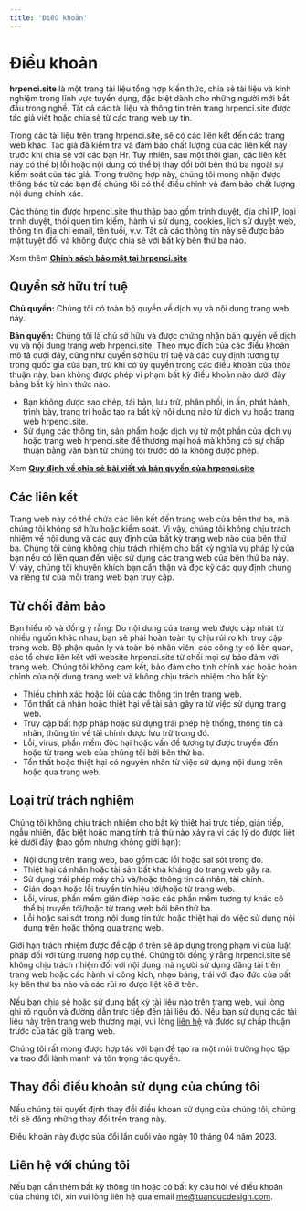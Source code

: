 ```yaml
---
title: 'Điều khoản'
---
```


# Điều khoản

**hrpenci.site** là một trang tài liệu tổng hợp kiến thức, chia sẻ tài liệu và kinh nghiệm trong lĩnh vực tuyển dụng, đặc biệt dành cho những người mới bắt đầu trong nghề. Tất cả các tài liệu và thông tin trên trang hrpenci.site được tác giả viết hoặc chia sẻ từ các trang web uy tín.

Trong các tài liệu trên trang hrpenci.site, sẽ có các liên kết đến các trang web khác. Tác giả đã kiểm tra và đảm bảo chất lượng của các liên kết này trước khi chia sẻ với các bạn Hr. Tuy nhiên, sau một thời gian, các liên kết này có thể bị lỗi hoặc nội dung có thể bị thay đổi bởi bên thứ ba ngoài sự kiểm soát của tác giả. Trong trường hợp này, chúng tôi mong nhận được thông báo từ các bạn để chúng tôi có thể điều chỉnh và đảm bảo chất lượng nội dung chính xác.

Các thông tin được hrpenci.site thu thập bao gồm trình duyệt, địa chỉ IP, loại trình duyệt, thói quen tìm kiếm, hành vi sử dụng, cookies, lịch sử duyệt web, thông tin địa chỉ email, tên tuổi, v.v. Tất cả các thông tin này sẽ được bảo mật tuyệt đối và không được chia sẻ với bất kỳ bên thứ ba nào.

Xem thêm **[Chính sách bảo mật tại hrpenci.site](/chinh-sach-bao-mat)**

## Quyền sở hữu trí tuệ

**Chủ quyền:** Chúng tôi có toàn bộ quyền về dịch vụ và nội dung trang web này.

**Bản quyền:** Chúng tôi là chủ sở hữu và được chứng nhận bản quyền về dịch vụ và nội dung trang web hrpenci.site. Theo mục đích của các điều khoản mô tả dưới đây, cũng như quyền sở hữu trí tuệ và các quy định tương tự trong quốc gia của bạn, trừ khi có ủy quyền trong các điều khoản của thỏa thuận này, bạn không được phép vi phạm bất kỳ điều khoản nào dưới đây bằng bất kỳ hình thức nào.

- Bạn không được sao chép, tái bản, lưu trữ, phân phối, in ấn, phát hành, trình bày, trang trí hoặc tạo ra bất kỳ nội dung nào từ dịch vụ hoặc trang web hrpenci.site.
- Sử dụng các thông tin, sản phẩm hoặc dịch vụ từ một phần của dịch vụ hoặc trang web hrpenci.site để thương mại hoá mà không có sự chấp thuận bằng văn bản từ chúng tôi trước đó là không được phép.

Xem **[Quy định về chia sẻ bài viết và bản quyền của hrpenci.site](/ban-quyen)**

## Các liên kết

Trang web này có thể chứa các liên kết đến trang web của bên thứ ba, mà chúng tôi không sở hữu hoặc kiểm soát. Vì vậy, chúng tôi không chịu trách nhiệm về nội dung và các quy định của bất kỳ trang web nào của bên thứ ba. Chúng tôi cũng không chịu trách nhiệm cho bất kỳ nghĩa vụ pháp lý của bạn nếu có liên quan đến việc sử dụng các trang web của bên thứ ba này. Vì vậy, chúng tôi khuyến khích bạn cẩn thận và đọc kỹ các quy định chung và riêng tư của mỗi trang web bạn truy cập.

## Từ chối đảm bảo

Bạn hiểu rõ và đồng ý rằng: Do nội dung của trang web được cập nhật từ nhiều nguồn khác nhau, bạn sẽ phải hoàn toàn tự chịu rủi ro khi truy cập trang web. Bộ phận quản lý và toàn bộ nhân viên, các công ty có liên quan, các tổ chức liên kết với website hrpenci.site từ chối mọi sự bảo đảm với trang web. Chúng tôi không cam kết, bảo đảm cho tính chính xác hoặc hoàn chỉnh của nội dung trang web và không chịu trách nhiệm cho bất kỳ:

- Thiếu chính xác hoặc lỗi của các thông tin trên trang web.
- Tổn thất cá nhân hoặc thiệt hại về tài sản gây ra từ việc sử dụng trang web.
- Truy cập bất hợp pháp hoặc sử dụng trái phép hệ thống, thông tin cá nhân, thông tin về tài chính được lưu trữ trong đó.
- Lỗi, virus, phần mềm độc hại hoặc vấn đề tương tự được truyền đến hoặc từ trang web của chúng tôi bởi bên thứ ba.
- Tổn thất hoặc thiệt hại có nguyên nhân từ việc sử dụng nội dung trên hoặc qua trang web.

## Loại trừ trách nghiệm

Chúng tôi không chịu trách nhiệm cho bất kỳ thiệt hại trực tiếp, gián tiếp, ngẫu nhiên, đặc biệt hoặc mang tính trả thù nào xảy ra vì các lý do được liệt kê dưới đây (bao gồm nhưng không giới hạn):

- Nội dung trên trang web, bao gồm các lỗi hoặc sai sót trong đó.
- Thiệt hại cá nhân hoặc tài sản bất khả kháng do trang web gây ra.
- Sử dụng trái phép máy chủ và/hoặc thông tin cá nhân, tài chính.
- Gián đoạn hoặc lỗi truyền tín hiệu tới/hoặc từ trang web.
- Lỗi, virus, phần mềm gián điệp hoặc các phần mềm tương tự khác có thể bị truyền tới/hoặc từ trang web bởi bên thứ ba.
- Lỗi hoặc sai sót trong nội dung tin tức hoặc thiệt hại do việc sử dụng nội dung trên hoặc thông qua trang web.

Giới hạn trách nhiệm được đề cập ở trên sẽ áp dụng trong phạm vi của luật pháp đối với từng trường hợp cụ thể. Chúng tôi đồng ý rằng hrpenci.site sẽ không chịu trách nhiệm đối với nội dung mà người sử dụng đăng tải trên trang web hoặc các hành vi công kích, nhạo báng, trái với đạo đức của bất kỳ bên thứ ba nào và các rủi ro được liệt kê ở trên.

Nếu bạn chia sẻ hoặc sử dụng bất kỳ tài liệu nào trên trang web, vui lòng ghi rõ nguồn và đường dẫn trực tiếp đến tài liệu đó. Nếu bạn sử dụng các tài liệu này trên trang web thương mại, vui lòng [liên hệ](/lien-he) và được sự chấp thuận trước của tác giả trang web.

Chúng tôi rất mong được hợp tác với bạn để tạo ra một môi trường học tập và trao đổi lành mạnh và tôn trọng tác quyền.

## Thay đổi điều khoản sử dụng của chúng tôi

Nếu chúng tôi quyết định thay đổi điều khoản sử dụng của chúng tôi, chúng tôi sẽ đăng những thay đổi trên trang này.

Điều khoản này được sửa đổi lần cuối vào ngày 10 tháng 04 năm 2023.

## Liên hệ với chúng tôi

Nếu bạn cần thêm bất kỳ thông tin hoặc có bất kỳ câu hỏi về điều khoản của chúng tôi, xin vui lòng liên hệ qua email [me@tuanducdesign.com](mailto:me@tuanducdesign.com).
